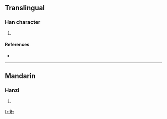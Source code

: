 ==Translingual==

===Han character===
{{Han char|rn=86|rad=火|as=06|sn=10|four=9182<sub>1</sub>|canj=火竹人弓 (FHON)}}

# {{defn|Han|sort=火06}}

====References====
* {{Han ref|kx=0669.130|dkj=18984|dj=1078.190|hdz=32200.090|uh=70C6|ud=28870|bh=D278|bd=53880}}

----

==Mandarin==

===Hanzi===
{{cmn-hanzi|pin=[[xíng]] ([[xing2]])|wg=hsing<sup>2</sup>}}

# {{defn|Mandarin}}

[[fr:烆]]